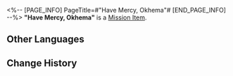 <%-- [PAGE_INFO]
PageTitle=#"Have Mercy, Okhema"#
[END_PAGE_INFO] --%>
{{Item Infobox
|id          = 140588
|image       = Item Have Mercy, Okhema.png{{subst:void|<!--$UPLOAD:<<SpriteOutput/ItemFigures/401032.png>-<Item Have Mercy, Okhema.png>-<Item Icons>>-->}}
|type        = Mission Item
|invCategory = Missions
|rarity      = 3
|effect      = 
|description = Despite the oddly saccharine naming sense, the complimentary drinks in the Marmoreal Palace guest rooms taste just ordinarily sweet.
}}
'''"Have Mercy, Okhema"''' is a [[Mission Item]].

==Other Languages==
{{Other Languages
|en   = "Have Mercy, Okhema"
|zhs  = 「留情奥赫玛」
|zht  = 「留情奧赫瑪」
|ja   = 「オクヘイマロマンス」
|ko   = 「오크마여, 자비를」
|es   = "Ten piedad, Oqueima"
|fr   = «&nbsp;Pitié, Okhema&nbsp;»
|ru   = «Пощади, Охема»
|th   = "Okhema โปรดเมตตา"
|vi   = "Hãy Thương Xót Okhema"
|de   = „Erbarmen, Okhema“
|id   = "Okhema yang Berbelas Kasih"
|pt   = "Tenha Misericórdia, Okhema"
}}

==Change History==
{{Change History|3.5}}